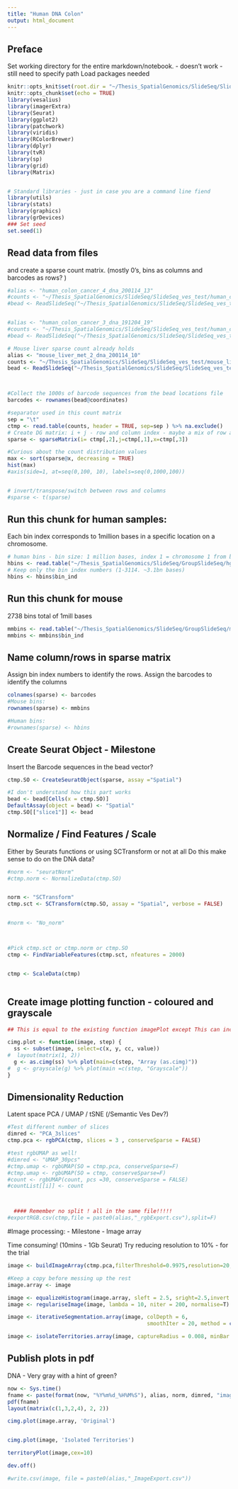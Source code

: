 ```yaml
---
title: "Human DNA Colon"
output: html_document
---
```


## Preface
Set working directory for the entire markdown/notebook. - doesn't work - still need to specify path
Load packages needed

```r
knitr::opts_knit$set(root.dir = "~/Thesis_SpatialGenomics/SlideSeq/SlideSeq_ves_test/")
knitr::opts_chunk$set(echo = TRUE)
library(vesalius)
library(imagerExtra)
library(Seurat)
library(ggplot2)
library(patchwork)
library(viridis)
library(RColorBrewer)
library(dplyr)
library(tvR)
library(sp)
library(grid)
library(Matrix)


# Standard libraries - just in case you are a command line fiend
library(utils)
library(stats)
library(graphics)
library(grDevices)
### Set seed
set.seed(1)
```


## Read data from files
and create a sparse count matrix. (mostly 0's, bins as columns and barcodes as rows? )


```r
#alias <- "human_colon_cancer_4_dna_200114_13"
#counts <- "~/Thesis_SpatialGenomics/SlideSeq/SlideSeq_ves_test/human_colon_cancer_4_dna_200114_13.sparse_counts_1Mb.txt"
#bead <- ReadSlideSeq("~/Thesis_SpatialGenomics/SlideSeq/SlideSeq_ves_test/human_colon_cancer_4_dna_200114_13.bead_locations.csv")


#alias <- "human_colon_cancer_3_dna_191204_19"
#counts <- "~/Thesis_SpatialGenomics/SlideSeq/SlideSeq_ves_test/human_colon_cancer_3_dna_191204_19.sparse_counts_1Mb.txt"
#bead <- ReadSlideSeq("~/Thesis_SpatialGenomics/SlideSeq/SlideSeq_ves_test/human_colon_cancer_3_dna_191204_19.bead_locations.csv")

# Mouse liver sparse count already holds 
alias <- "mouse_liver_met_2_dna_200114_10"
counts <- "~/Thesis_SpatialGenomics/SlideSeq/SlideSeq_ves_test/mouse_liver_met_2_dna_200114_10.sparse_counts_1Mb.txt"
bead <- ReadSlideSeq("~/Thesis_SpatialGenomics/SlideSeq/SlideSeq_ves_test/mouse_liver_met_2_dna_200114_10.bead_locations.csv")



#Collect the 1000s of barcode sequences from the bead locations file
barcodes <- rownames(bead@coordinates)

#separator used in this count matrix
sep = "\t"
ctmp <- read.table(counts, header = TRUE, sep=sep ) %>% na.exclude()
# Create DG matrix: i + j - row and column index - maybe a mix of row and columns - do as.counts instead
sparse <- sparseMatrix(i= ctmp[,2],j=ctmp[,1],x=ctmp[,3]) 

#Curious about the count distribution values
max <- sort(sparse@x, decreasing = TRUE)
hist(max)
#axis(side=1, at=seq(0,100, 10), labels=seq(0,1000,100))


# invert/transpose/switch between rows and columns
#sparse <- t(sparse)

```


## Run this chunk for human samples:
Each bin index corresponds to 1million bases in a specific location on a chromosome.
```r
# human bins - bin size: 1 million bases, index 1 = chromosome 1 from base 1 -> 1.000.000. Chr2 starts at bin 251 :
hbins <- read.table("~/Thesis_SpatialGenomics/SlideSeq/GroupSlideSeq/hg19_1Mb_bins.txt", header = T)
# Keep only the bin index numbers (1-3114. ~3.1bn bases)
hbins <- hbins$bin_ind
```


## Run this chunk for mouse
2738 bins total of 1mill bases
```r
mmbins <- read.table("~/Thesis_SpatialGenomics/SlideSeq/GroupSlideSeq/mm10_1Mb_bins.txt", header = T)
mmbins <- mmbins$bin_ind
```


## Name column/rows in sparse matrix
Assign bin index numbers to identify the rows. 
Assign the barcodes to identify the columns


```r

colnames(sparse) <- barcodes
#Mouse bins:
rownames(sparse) <- mmbins

#Human bins:
#rownames(sparse) <- hbins
```

## Create Seurat Object - Milestone
Insert the Barcode sequences in the bead vector?

```r
ctmp.SO <- CreateSeuratObject(sparse, assay ="Spatial")

#I don't understand how this part works
bead <- bead[Cells(x = ctmp.SO)]
DefaultAssay(object = bead) <- "Spatial"
ctmp.SO[["slice1"]] <- bead
```


## Normalize / Find Features / Scale
Either by Seurats functions or using SCTransform or not at all
Do this make sense to do on the DNA data? 

```r



#norm <- "seuratNorm"
#ctmp.norm <- NormalizeData(ctmp.SO)


norm <- "SCTransform"
ctmp.sct <- SCTransform(ctmp.SO, assay = "Spatial", verbose = FALSE)


#norm <- "No_norm"



#Pick ctmp.sct or ctmp.norm or ctmp.SO
ctmp <- FindVariableFeatures(ctmp.sct, nfeatures = 2000)


ctmp <- ScaleData(ctmp)



```

## Create image plotting function - coloured and grayscale

```r
## This is equal to the existing function imagePlot except This can include Title

cimg.plot <- function(image, step) {
  ss <- subset(image, select=c(x, y, cc, value))
#  layout(matrix(1, 2))
  g <- as.cimg(ss) %>% plot(main=c(step, "Array (as.cimg)"))
#  g <- grayscale(g) %>% plot(main =c(step, "Grayscale"))
}

```

## Dimensionality Reduction
Latent space
PCA / UMAP / tSNE (/Semantic Ves Dev?)

```r
#Test different number of slices
dimred <- "PCA_3slices"
ctmp.pca <- rgbPCA(ctmp, slices = 3 , conserveSparse = FALSE)

#test rgbUMAP as well!
#dimred <- "UMAP_30pcs"
#ctmp.umap <- rgbUMAP(SO = ctmp.pca, conserveSparse=F)
#ctmp.umap <- rgbUMAP(SO = ctmp, conserveSparse=F)
#count <- rgbUMAP(count, pcs =30, conserveSparse = FALSE)
#countList[[i]] <- count



  #### Remember no split ! all in the same file!!!!!
#exportRGB.csv(ctmp,file = paste0(alias,"_rgbExport.csv"),split=F)
```



#Image processing: - Milestone - Image array

Time consuming! (10mins - 1Gb Seurat)
Try reducing resolution to 10% - for the trial

```r

image <- buildImageArray(ctmp.pca,filterThreshold=0.9975,resolution=20, cores=5)

#Keep a copy before messing up the rest
image.array <- image

```





```r
image <- equalizeHistogram(image.array, sleft = 2.5, sright=2.5,invert =T)
image <- regulariseImage(image, lambda = 10, niter = 200, normalise=T)

image <- iterativeSegmentation.array(image, colDepth = 6,
                                            smoothIter = 20, method = c("iso","median"), sigma=1.5,box = 10, useCenter = T)

image <- isolateTerritories.array(image, captureRadius = 0.008, minBar = 40)
```

## Publish plots in pdf
DNA - Very gray with a hint of green?

```r
now <- Sys.time()
fname <- paste(format(now, "%Y%m%d_%H%M%S"), alias, norm, dimred, "images.pdf", sep="_")
pdf(fname)
layout(matrix(c(1,3,2,4), 2, 2))

cimg.plot(image.array, 'Original')


cimg.plot(image, 'Isolated Territories')

territoryPlot(image,cex=10)

dev.off()
```


```r

#write.csv(image, file = paste0(alias,"_ImageExport.csv"))
```

